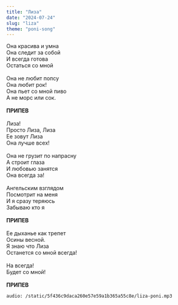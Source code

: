 ```yaml
---
title: "Лиза"
date: "2024-07-24"
slug: "liza"
theme: "poni-song"
---
```




Она красива и умна\
Она следит за собой\
И всегда готова\
Остаться со мной\
\
Она не любит попсу\
Она любит рок!\
Она пьет со мной пиво\
А не морс или сок.\
\
**ПРИПЕВ**\
\
Лиза!\
Просто Лиза, Лиза\
Ее зовут Лиза\
Она лучше всех!\
\
Она не грузит по напрасну\
А строит глаза\
И любовью занятся\
Она всегда за!\
\
Ангельским взглядом\
Посмотрит на меня\
И я сразу теряюсь\
Забываю кто я\
\
**ПРИПЕВ**\
\
Ее дыханье как трепет\
Осины весной.\
Я знаю что Лиза\
Останется со мной всегда!\
\
На всегда!\
Будет со мной!\
\
**ПРИПЕВ**

`audio: /static/5f436c9daca260e57e59a1b365a55c8e/liza-poni.mp3`
